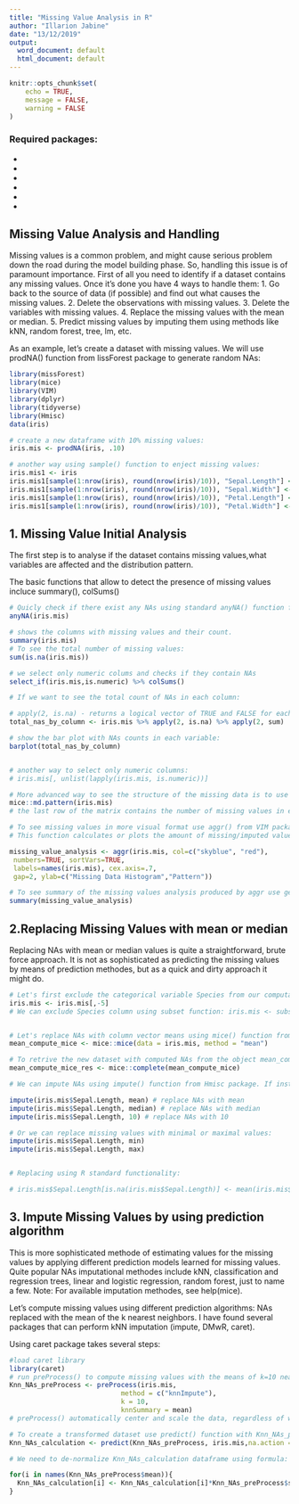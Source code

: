 ---
title: "Missing Value Analysis in R"
author: "Illarion Jabine"
date: "13/12/2019"
output:
  word_document: default
  html_document: default
---

```{r setup, include=FALSE}
knitr::opts_chunk$set(
	echo = TRUE,
	message = FALSE,
	warning = FALSE
)
```


### Required packages:

* [missForest]: to generate NAs at random
* [mice]: for missing value patters
* [VIM]: Visualization and Imputation of Missing Values
* [dplyr]: select_if() - to select only numeric variables
* [Hmisc]: imputing missing values
* [caret]: kNN imputation

## Missing Value Analysis and Handling

Missing values is a common problem, and might cause serious problem down the road during the model building phase.
So, handling this issue is of paramount importance. First of all you need to identify if a dataset contains any missing values. Once it's done you have 4 ways to handle them:
1. Go back to the source of data (if possible) and find out what causes the missing values.
2. Delete the observations with missing values.
3. Delete the variables with missing values.
4. Replace the missing values with the mean or median.
5. Predict missing values by imputing them using methods like kNN, random forest, tree, lm, etc.


As an example, let's create a dataset with missing values. We will use prodNA() function from lissForest package to generate random NAs:

```{r create dataframe with NAs}
library(missForest)
library(mice)
library(VIM)
library(dplyr)
library(tidyverse)
library(Hmisc)
data(iris)

# create a new dataframe with 10% missing values:
iris.mis <- prodNA(iris, .10)

# another way using sample() function to enject missing values:
iris.mis1 <- iris
iris.mis1[sample(1:nrow(iris), round(nrow(iris)/10)), "Sepal.Length"] <- NA
iris.mis1[sample(1:nrow(iris), round(nrow(iris)/10)), "Sepal.Width"] <- NA
iris.mis1[sample(1:nrow(iris), round(nrow(iris)/10)), "Petal.Length"] <- NA
iris.mis1[sample(1:nrow(iris), round(nrow(iris)/10)), "Petal.Width"] <- NA
```

## 1. Missing Value Initial Analysis

The first step is to analyse if the dataset contains missing values,what variables are affected and the distribution pattern.

The basic functions that allow to detect the presence of missing values incluce summary(), colSums()
```{r detecting missing values, echo=TRUE}
# Quicly check if there exist any NAs using standard anyNA() function from base package:
anyNA(iris.mis)

# shows the columns with missing values and their count.
summary(iris.mis)
# To see the total number of missing values:
sum(is.na(iris.mis))

# we select only numeric colums and checks if they contain NAs
select_if(iris.mis,is.numeric) %>% colSums()

# If we want to see the total count of NAs in each column:

# apply(2, is.na) - returns a logical vector of TRUE and FALSE for each column, and apply(2, sum) sums up (basically counts TRUEs (i.e. NAs)):
total_nas_by_column <- iris.mis %>% apply(2, is.na) %>% apply(2, sum)

# show the bar plot with NAs counts in each variable:
barplot(total_nas_by_column)


# another way to select only numeric columns:
# iris.mis[, unlist(lapply(iris.mis, is.numeric))]

# More advanced way to see the structure of the missing data is to use md.pattern() from mice package:
mice::md.pattern(iris.mis)
# the last row of the matrix contains the number of missing values in each column

# To see missing values in more visual format use aggr() from VIM package:
# This function calculates or plots the amount of missing/imputed values in each variable and the amount of missing/imputed values in certain combinations of variables.

missing_value_analysis <- aggr(iris.mis, col=c("skyblue", "red"),
 numbers=TRUE, sortVars=TRUE,
 labels=names(iris.mis), cex.axis=.7,
 gap=2, ylab=c("Missing Data Histogram","Pattern"))

# To see summary of the missing values analysis produced by aggr use generic function summary():
summary(missing_value_analysis)

```

## 2.Replacing Missing Values with mean or median

Replacing NAs with mean or median values is quite a straightforward, brute force approach. It is not as sophisticated as predicting the missing values by means of prediction methodes, but as a quick and dirty approach it might do. 

```{r Replacing Missing Values with mean or median}
# Let's first exclude the categorical variable Species from our computation:
iris.mis <- iris.mis[,-5] 
# We can exclude Species column using subset function: iris.mis <- subset(iris.mis, select = -c(Species))


# Let's replace NAs with column vector means using mice() function from mice package:
mean_compute_mice <- mice::mice(data = iris.mis, method = "mean")

# To retrive the new dataset with computed NAs from the object mean_compute_mice use complete() function:
mean_compute_mice_res <- mice::complete(mean_compute_mice)

# We can impute NAs using impute() function from Hmisc package. If instead of function a single value is specified those value is used for insertion.

impute(iris.mis$Sepal.Length, mean) # replace NAs with mean
impute(iris.mis$Sepal.Length, median) # replace NAs with median
impute(iris.mis$Sepal.Length, 10) # replace NAs with 10

# Or we can replace missing values with minimal or maximal values:
impute(iris.mis$Sepal.Length, min)
impute(iris.mis$Sepal.Length, max)


# Replacing using R standard functionality:

# iris.mis$Sepal.Length[is.na(iris.mis$Sepal.Length)] <- mean(iris.mis$Sepal.Length, na.rm = TRUE)
```

## 3. Impute Missing Values by using prediction algorithm

This is more sophisticated methode of estimating values for the missing values by applying different prediction models learned for missing values. Quite popular NAs imputational methodes include kNN, classification and regression trees, linear and logistic regression, random forest, just to name a few. 
Note: For available imputation methodes, see help(mice).

Let's compute missing values using different prediction algorithms:
NAs replaced with the mean of the k nearest neighbors. I have found several packages that can perform kNN imputation (impute, DMwR, caret).

Using caret package takes several steps:

```{r missing value calculation: kNN with caret}
#load caret library
library(caret)
# run preProcess() to compute missing values with the means of k=10 nearest  neighbors.
Knn_NAs_preProcess <- preProcess(iris.mis,
                            method = c("knnImpute"),
                            k = 10,
                            knnSummary = mean)
# preProcess() automatically center and scale the data, regardless of what is in the  method  argument.

# To create a transformed dataset use predict() function with Knn_NAs_preProcess as one of the parameters:
Knn_NAs_calculation <- predict(Knn_NAs_preProcess, iris.mis,na.action = na.pass)

# We need to de-normalize Knn_NAs_calculation dataframe using formula: x = z*standard deviation + mean:

for(i in names(Knn_NAs_preProcess$mean)){
  Knn_NAs_calculation[i] <- Knn_NAs_calculation[i]*Knn_NAs_preProcess$std[i] + Knn_NAs_preProcess$mean[i] 
}

```




